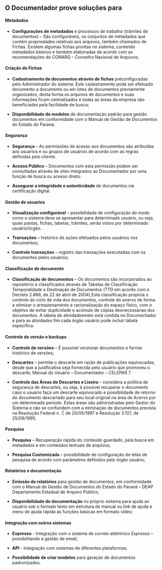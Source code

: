 ## O Documentador prove soluções para
 
 #### Metadados
 - **Configurações de metadados** e processos de trabalho (trâmites de documentos) – São configuráveis, os conjuntos de metadados que contém propriedades relativas aos arquivos, também chamados de Fichas. Existem algumas fichas prontas no sistema, contendo metadados básicos e também elaboradas de acordo com as recomendações do CONARQ – Conselho Nacional de Arquivos;

 #### Criação de Fichas
 - **Cadastramento de documentos através de fichas** préconfiguradas pelo Administrador do sistema. Este cadastramento pode ser efetuado documento a documento ou em lotes de documentos previamente organizados, desta forma os arquivos de documentos e suas informações ficam centralizados e todas as áreas da empresa são beneficiadas pela facilidade de busca;

  - **Disponibilidade de modelos** de documentação padrão para gestão documentos em conformidade com o Manual de Gestão de Documentos do Estado do Paraná;

 #### Segurança
 - **Segurança** – As permissões de acesso aos documentos são atribuídas aos usuários e ou grupos de usuários de acordo com as regras definidas pelo cliente.

 - **Acesso Público** – Documentos com esta permissão podem ser consultados através de sites integrados ao Documentador por uma função de busca ou acesso direto.

 - **Assegurar a integridade e autenticidade** de documentos via certificação digital.

  #### Gestão de usuarios
 - **Visualização configurável** – possibilidade de configuração do modo como o sistema deve se apresentar para determinado usuário, ou seja, quais pastas, fichas, tabelas, trâmites, serão vistos por determinado usuário/órgão.

 - **Transações** – histórico de ações efetuados pelos usuários nos documentos;

 - **Controle transações** – registro das transações executadas com os documentos pelos usuários;

 #### Classificação de documento
 - **Classificação de documentos** – Os documentos são incorporados ao repositório e classificados através de Tabelas de Classificação Temporalidade e Destinação de Documentos (TTD em acordo com o Decreto 2.866, de 22 de abril de 2004),Esta classificação propicia o controle do ciclo de vida dos documentos, controle do acervo de forma a otimizar o armazenamento e racionalização do espaço físico, com o objetivo de evitar duplicidade e acúmulo de cópias desnecessárias dos documentos. A tabela de atividadesmeio está contida no Documentador e para as atividades fim cada órgão usuário pode incluir tabela específica.

 #### Controle de versão e backups
 - **Controle de versões** – É possível versionar documentos e formar histórico de versões;

 - **Descartes** – permite o descarte em razão de publicações equivocadas, desde que a justificativa seja fornecida pelo usuário que promoveu o descarte; Manual do Usuário – Documentador – CELEPAR 7

 - **Controle das Áreas de Descartes e Lixeira** – considera a política de segurança de descartes, ou seja, é possível recuperar o documento caso o usuário faça um descarte equivocado e possibilidade de retorno do documento descartado para seu local original na área de Acervo por um determinado período. Estas áreas são administradas pelo Gestor do Sistema e não se confundem com a eliminação de documentos prevista na Resolução Federal n. 7, de 20/05/1997 e Resolução 3.107, de 25/09/1995.

 #### Pesquisa
 - **Pesquisa** – Recuperação rápida do conteúdo guardado, pela busca em metadados e em conteúdos textuais de arquivos;

 - **Pesquisa Customizada** – possibilidade de configuração de telas de pesquisa de acordo com parâmetros definidos pelo órgão usuário;

 #### Relatórios e documentação
 - **Emissão de relatórios** para gestão de documentos, em conformidade com o Manual de Gestão de Documentos do Estado do Paraná – DEAP Departamento Estadual de Arquivo Público;

 - **Disponibilidade de documentação** no próprio sistema para ajuda ao usuário sob o formato texto em estrutura de manual ou link de ajuda e menu de ajuda rápida às funções básicas em formato vídeo;

  #### Integração com outros sistemas

 - **Expresso** - Integração com o sistema de correio eletrônico *Expresso* – possibilitando a gestão de email;

 - **API** - Integração com sistemas de diferentes plataformas;

 - **Possibilidade de criar modelos** para geração de documentos padronizados.